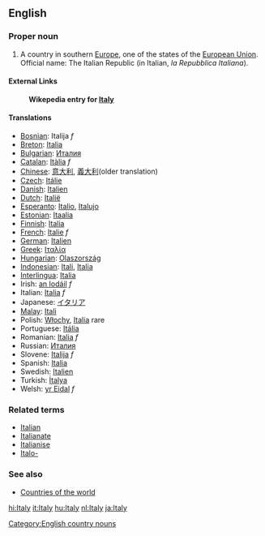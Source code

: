 ==English==
===Proper noun===
# A country in southern [[Europe]], one of the states of the [[European Union]]. Official name: The Italian Republic (in Italian, ''la Repubblica Italiana'').

====External Links====
:'''Wikepedia entry for [[w:Italy|Italy]]'''

====Translations====
*[[Bosnian]]: Italija ''f''
*[[Breton]]: [[Italia]]
*[[Bulgarian]]: [[Италия]]
*[[Catalan]]: [[Itàlia]] ''f''
*[[Chinese]]: [[意大利]], [[義大利]](older translation)
*[[Czech]]: [[Itálie]]
*[[Danish]]: [[Italien]]
*[[Dutch]]: [[Italië]]
*[[Esperanto]]: [[Italio]], [[Italujo]]
*[[Estonian]]: [[Itaalia]]
*[[Finnish]]: [[Italia]]
*[[French]]: [[Italie]] ''f''
*[[German]]: [[Italien]]
*[[Greek]]: [[Ιταλία]]
*[[Hungarian]]: [[Olaszország]]
*[[Indonesian]]: [[Itali]], [[Italia]]
*[[Interlingua]]: [[Italia]]
*Irish: [[an Iodáil]] ''f''
*Italian: [[Italia]] ''f''
*Japanese: [[イタリア]]
*[[Malay]]: [[Itali]]
*Polish: [[Włochy]], [[Italia]] rare
*Portuguese: [[Itália]]
*Romanian: [[Italia]] ''f''
*Russian: [[Италия]]
*Slovene: [[Italija]] ''f''
*Spanish: [[Italia]]
*Swedish: [[Italien]]
*Turkish: [[İtalya]]
*Welsh: [[yr Eidal]] ''f''

===Related terms===
*[[Italian]]
*[[Italianate]]
*[[Italianise]]
*[[Italo-]]

===See also===
*[[Countries of the world]]
[[Category:English country nouns]]

[[hi:Italy]]
[[it:Italy]]
[[hu:Italy]]
[[nl:Italy]]
[[ja:Italy]]